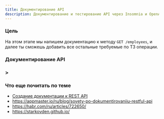 ```yaml
---
title: Документирование API
description: Документирование и тестирование API через Insomnia и OpenAPI
---
```



### Цель

На этом этапе мы напишем документацию к методу `GET /employees`, и далее ты сможешь добавить все остальные требуемые по ТЗ операции.

### Документирование API


### >

<Aside type="tip" title="Рекомендация">
</Aside>

### Что еще почитать по теме

- [Создание документации к REST API](https://www.digitalocean.com/community/tutorials/how-to-create-documentation-for-your-rest-api-with-insomnia)
- https://appmaster.io/ru/blog/sovety-po-dokumentirovaniiu-restful-api
- https://habr.com/ru/articles/722650/
- https://starkovden.github.io/